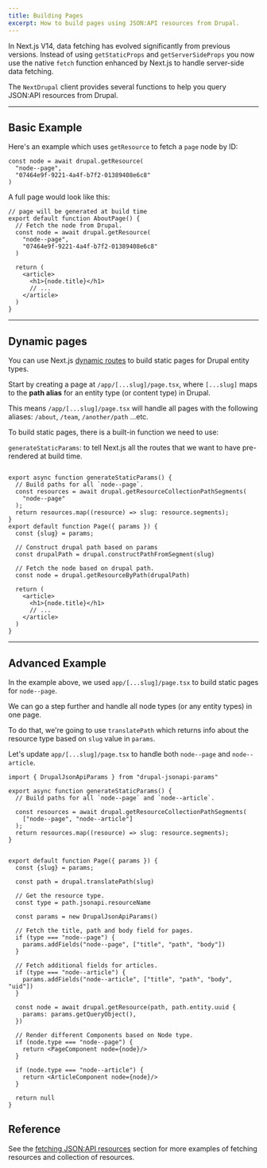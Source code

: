 ```yaml
---
title: Building Pages
excerpt: How to build pages using JSON:API resources from Drupal.
---
```


In Next.js V14, data fetching has evolved significantly from previous versions. Instead of using `getStaticProps` and `getServerSideProps` you now use the native `fetch` function enhanced by Next.js to handle server-side data fetching.

The `NextDrupal` client provides several functions to help you query JSON:API resources from Drupal.

<!--
************************************************************
*  TODO: Remove this block before publishing.

*  Comment: Need to corroborate (and maybe update) once next-drupal supports `next` revalidation options. Possible replacement for above introduction once it's supported

In Next.js V14, data fetching has evolved significantly from previous versions. Instead of using `getStaticProps` and `getServerSideProps` you now use the native `fetch` function enhanced by Next.js to handle server-side data fetching. This allows you to configure caching and revalidation directly within your fetch requests. These can be used in Server Components, Route Handlers, and Server Actions. You can read more about it [here](https://nextjs.org/docs/app/building-your-application/data-fetching/fetching-caching-and-revalidating)

The `NextDrupal` client provides several functions to help you query JSON:API resources from Drupal and manage these revalidation options on the `fetch` request level.

************************************************************
-->

---

## Basic Example

Here's an example which uses `getResource` to fetch a `page` node by ID:

```tsx
const node = await drupal.getResource(
  "node--page",
  "07464e9f-9221-4a4f-b7f2-01389408e6c8"
)
```

A full page would look like this:

```tsx title=app/about/page.tsx
// page will be generated at build time
export default function AboutPage() {
  // Fetch the node from Drupal.
  const node = await drupal.getResource(
    "node--page",
    "07464e9f-9221-4a4f-b7f2-01389408e6c8"
  )

  return (
    <article>
      <h1>{node.title}</h1>
      // ...
    </article>
  )
}
```

---

## Dynamic pages

You can use Next.js [dynamic routes](https://nextjs.org/docs/app/building-your-application/routing/dynamic-routes) to build static pages for Drupal entity types.

Start by creating a page at `/app/[...slug]/page.tsx`, where `[...slug]` maps to the **path alias** for an entity type (or content type) in Drupal.

This means `/app/[...slug]/page.tsx` will handle all pages with the following aliases: `/about`, `/team`, `/another/path` ...etc.

To build static pages, there is a built-in function we need to use:

`generateStaticParams`: to tell Next.js all the routes that we want to have pre-rendered at build time.

```tsx title=app/[...slug]/page.tsx

export async function generateStaticParams() {
  // Build paths for all `node--page`.
  const resources = await drupal.getResourceCollectionPathSegments(
    "node--page"
  );
  return resources.map((resource) => slug: resource.segments);
}
export default function Page({ params }) {
  const {slug} = params;

  // Construct drupal path based on params
  const drupalPath = drupal.constructPathFromSegment(slug)

  // Fetch the node based on drupal path.
  const node = drupal.getResourceByPath(drupalPath)

  return (
    <article>
      <h1>{node.title}</h1>
      // ...
    </article>
  )
}
```

---

## Advanced Example

In the example above, we used `app/[...slug]/page.tsx` to build static pages for `node--page`.

We can go a step further and handle all node types (or any entity types) in one page.

To do that, we're going to use `translatePath` which returns info about the resource type based on `slug` value in `params`.

Let's update `app/[...slug]/page.tsx` to handle both `node--page` and `node--article`.

```tsx title=app/[...slug]/page.tsx
import { DrupalJsonApiParams } from "drupal-jsonapi-params"

export async function generateStaticParams() {
  // Build paths for all `node--page` and `node--article`.

  const resources = await drupal.getResourceCollectionPathSegments(
    ["node--page", "node--article"]
  );
  return resources.map((resource) => slug: resource.segments);
}


export default function Page({ params }) {
  const {slug} = params;

  const path = drupal.translatePath(slug)

  // Get the resource type.
  const type = path.jsonapi.resourceName

  const params = new DrupalJsonApiParams()

  // Fetch the title, path and body field for pages.
  if (type === "node--page") {
    params.addFields("node--page", ["title", "path", "body"])
  }

  // Fetch additional fields for articles.
  if (type === "node--article") {
    params.addFields("node--article", ["title", "path", "body", "uid"])
  }

  const node = await drupal.getResource(path, path.entity.uuid {
    params: params.getQueryObject(),
  })

  // Render different Components based on Node type.
  if (node.type === "node--page") {
    return <PageComponent node={node}/>
  }

  if (node.type === "node--article") {
    return <ArticleComponent node={node}/>
  }

  return null
}
```

## Reference

See the [fetching JSON:API resources](/docs/fetching-resources) section for more examples of fetching resources and collection of resources.
